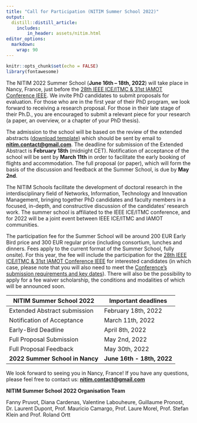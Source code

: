 ```yaml
---
title: "Call for Participation (NITIM Summer School 2022)"
output:
  distill::distill_article:
    includes:
        in_header: assets/nitim.html
editor_options: 
  markdown: 
    wrap: 90
---
```


```r
knitr::opts_chunk$set(echo = FALSE)
library(fontawesome)
```

The NITIM 2022 Summer School (**June 16th -- 18th, 2022**) will take place in Nancy,
France, just before the [28th IEEE ICE/ITMC & 31st IAMOT Conference
IEEE](https://ice-iamot-2022-conference.org/). We invite PhD candidates to submit
proposals for evaluation. For those who are in the first year of their PhD program, we
look forward to receiving a research proposal. For those in their late stage of their
Ph.D., you are encouraged to submit a relevant piece for your research (a paper, an
overview, or a chapter of your PhD thesis).

The admission to the school will be based on the review of the extended abstracts
([download
template](https://ice-iamot-2022-conference.org/assets/nitim/Template_Extended_Abstract-NITIM2022.docx))
which should be sent by email to
[**nitim.contact\@gmail.com**](mailto:nitim.contact@gmail.com){.email}. The deadline for
submission of the Extended Abstract is **February 18th** (midnight CET). Notification of
acceptance of the school will be sent by **March 11th** in order to facilitate the early
booking of flights and accommodation. The full proposal (or paper), which will form the
basis of the discussion and feedback at the Summer School, is due by **May 2nd**.

The NITIM Schools facilitate the development of doctoral research in the interdisciplinary
field of Networks, Information, Technology and Innovation Management, bringing together
PhD candidates and faculty members in a focused, in-depth, and constructive discussion of
the candidates' research work. The summer school is affiliated to the IEEE ICE/ITMC
conference, and for 2022 will be a joint event between IEEE ICE/ITMC and IAMOT
communities.

The participation fee for the Summer School will be around 200 EUR Early Bird price and
300 EUR regular price (including consortium, lunches and dinners. Fees apply to the
current format of the Summer School, fully onsite). For this year, the fee will include
the participation for the [28th IEEE ICE/ITMC & 31st IAMOT Conference
IEEE](https://ice-iamot-2022-conference.org/) for interested candidates (in which case,
please note that you will also need to meet the [Conference's submission requirements and
key dates](https://ice-iamot-2022-conference.org/3-call.html)). There will also be the
possibility to apply for a fee waiver scholarship, the conditions and modalities of which
will be announced soon.

| **NITIM Summer School 2022**    | **Important deadlines**    |
|---------------------------------|----------------------------|
| Extended Abstract submission    | February 18th, 2022        |
| Notification of Acceptance      | March 11th, 2022           |
| Early-Bird Deadline             | April 8th, 2022            |
| Full Proposal Submission        | May 2nd, 2022              |
| Full Proposal Feedback          | May 30th, 2022             |
| **2022 Summer School in Nancy** | **June 16th - 18th, 2022** |

We look forward to seeing you in Nancy, France! If you have any questions, please feel
free to contact us: [**nitim.contact\@gmail.com**](mailto:nitim.contact@gmail.com){.email}

**NITIM Summer School 2022 Organisation Team**

Fanny Pruvot, Diana Cardenas, Valentine Labouheure, Guillaume Pronost, Dr. Laurent Dupont,
Prof. Mauricio Camargo, Prof. Laure Morel, Prof. Stefan Klein and Prof. Roland Ortt
